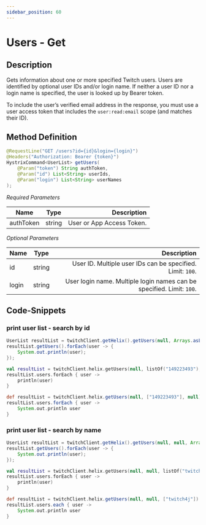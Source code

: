 ```yaml
---
sidebar_position: 60
---
```



# Users - Get

## Description

Gets information about one or more specified Twitch users. Users are identified by optional user IDs and/or login name. If neither a user ID nor a login name is specified, the user is looked up by Bearer token.

To include the user’s verified email address in the response, you must use a user access token that includes the `user:read:email` scope (and matches their ID).

## Method Definition

```java
@RequestLine("GET /users?id={id}&login={login}")
@Headers("Authorization: Bearer {token}")
HystrixCommand<UserList> getUsers(
    @Param("token") String authToken,
    @Param("id") List<String> userIds,
    @Param("login") List<String> userNames
);
```

*Required Parameters*

| Name          | Type      | Description  |
| ------------- |:---------:| -----------------:|
| authToken     | string    | User or App Access Token. |

*Optional Parameters*

| Name          | Type      | Description  |
| ------------- |:---------:| -----------------:|
| id            | string    | User ID. Multiple user IDs can be specified. Limit: `100`. |
| login         | string    | User login name. Multiple login names can be specified. Limit: `100`. |

## Code-Snippets

### print user list - search by id

<Tabs groupId="code">
<TabItem value="java" label="Java">

```java
UserList resultList = twitchClient.getHelix().getUsers(null, Arrays.asList("149223493"), null).execute();
resultList.getUsers().forEach(user -> {
	System.out.println(user);
});
```

</TabItem>
<TabItem value="kotlin" label="Kotlin">

```kotlin
val resultList = twitchClient.helix.getUsers(null, listOf("149223493"), null).execute()
resultList.users.forEach { user ->
	println(user)
}
```

</TabItem>
<TabItem value="groovy" label="Groovy">

```groovy
def resultList = twitchClient.helix.getUsers(null, ["149223493"], null).execute()
resultList.users.forEach { user ->
	System.out.println user
}
```

</TabItem>
</Tabs>

### print user list - search by name

<Tabs groupId="code">
<TabItem value="java" label="Java">

```java
UserList resultList = twitchClient.getHelix().getUsers(null, null, Arrays.asList("twitch4j")).execute();
resultList.getUsers().forEach(user -> {
	System.out.println(user);
});
```

</TabItem>
<TabItem value="kotlin" label="Kotlin">

```kotlin
val resultList = twitchClient.helix.getUsers(null, null, listOf("twitch4j")).execute()
resultList.users.forEach { user ->
	println(user)
}
```

</TabItem>
<TabItem value="groovy" label="Groovy">

```groovy
def resultList = twitchClient.helix.getUsers(null, null, ["twitch4j"]).execute()
resultList.users.each { user ->
	System.out.println user
}
```

</TabItem>
</Tabs>
